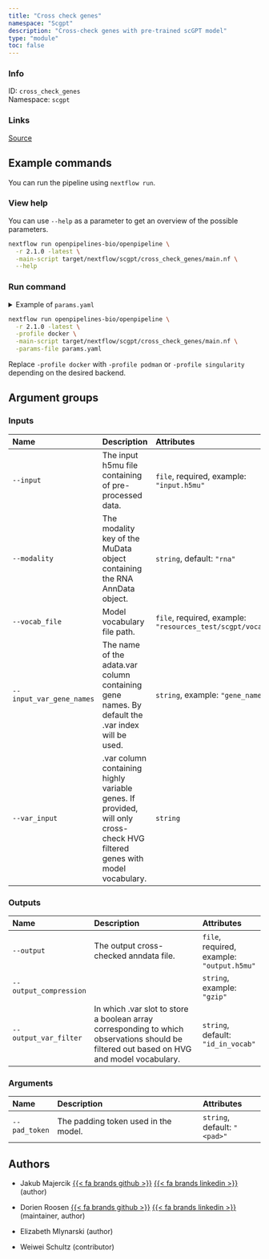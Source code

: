```yaml
---
title: "Cross check genes"
namespace: "Scgpt"
description: "Cross-check genes with pre-trained scGPT model"
type: "module"
toc: false
---
```


::: {.column-margin}

### Info

ID: `cross_check_genes`  
Namespace: `scgpt`

### Links
[Source](https://github.com/openpipelines-bio/openpipeline/blob/2.1.0/src/scgpt/cross_check_genes/config.vsh.yaml){.btn-action .btn-sm .btn-info .btn role="button"}

:::



## Example commands

You can run the pipeline using `nextflow run`.

### View help

You can use `--help` as a parameter to get an overview of the possible parameters.

```bash
nextflow run openpipelines-bio/openpipeline \
  -r 2.1.0 -latest \
  -main-script target/nextflow/scgpt/cross_check_genes/main.nf \
  --help
```

### Run command

<details>
<summary>Example of `params.yaml`</summary>
```yaml
# Inputs
input: # please fill in - example: "input.h5mu"
modality: "rna"
vocab_file: # please fill in - example: "resources_test/scgpt/vocab.json"
# input_var_gene_names: "gene_name"
# var_input: "foo"

# Outputs
# output: "$id.$key.output.h5mu"
# output_compression: "gzip"
output_var_filter: "id_in_vocab"

# Arguments
pad_token: "<pad>"

# Nextflow input-output arguments
publish_dir: # please fill in - example: "output/"
# param_list: "my_params.yaml"
```
</details>

```bash
nextflow run openpipelines-bio/openpipeline \
  -r 2.1.0 -latest \
  -profile docker \
  -main-script target/nextflow/scgpt/cross_check_genes/main.nf \
  -params-file params.yaml
```

:::{.callout-note}
Replace `-profile docker` with `-profile podman` or `-profile singularity` depending on the desired backend.
:::

## Argument groups

### Inputs

|Name                     |Description                                                                                                                |Attributes                                                     |
|:----------|:--------------------------------------------------|:--------------------|
|`--input`                |The input h5mu file containing of pre-processed data.                                                                      |`file`, required, example: `"input.h5mu"`                      |
|`--modality`             |The modality key of the MuData object containing the RNA AnnData object.                                                   |`string`, default: `"rna"`                                     |
|`--vocab_file`           |Model vocabulary file path.                                                                                                |`file`, required, example: `"resources_test/scgpt/vocab.json"` |
|`--input_var_gene_names` |The name of the adata.var column containing gene names. By default the .var index will be used.                            |`string`, example: `"gene_name"`                               |
|`--var_input`            |.var column containing highly variable genes. If provided, will only cross-check HVG filtered genes with model vocabulary. |`string`                                                       |


### Outputs

|Name                   |Description                                                                                                                               |Attributes                                 |
|:----------|:--------------------------------------------------|:--------------------|
|`--output`             |The output cross-checked anndata file.                                                                                                    |`file`, required, example: `"output.h5mu"` |
|`--output_compression` |                                                                                                                                          |`string`, example: `"gzip"`                |
|`--output_var_filter`  |In which .var slot to store a boolean array corresponding to which observations should be filtered out based on HVG and model vocabulary. |`string`, default: `"id_in_vocab"`         |


### Arguments

|Name          |Description                          |Attributes                   |
|:----------|:--------------------------------------------------|:--------------------|
|`--pad_token` |The padding token used in the model. |`string`, default: `"<pad>"` |

## Authors


  * Jakub Majercik [{{< fa brands github >}}](https://github.com/jakubmajercik) [{{< fa brands linkedin >}}](https://linkedin.com/in/jakubmajercik) (author)

  * Dorien Roosen [{{< fa brands github >}}](https://github.com/dorien-er) [{{< fa brands linkedin >}}](https://linkedin.com/in/dorien-roosen) (maintainer, author)

  * Elizabeth Mlynarski (author)

  * Weiwei Schultz (contributor)

